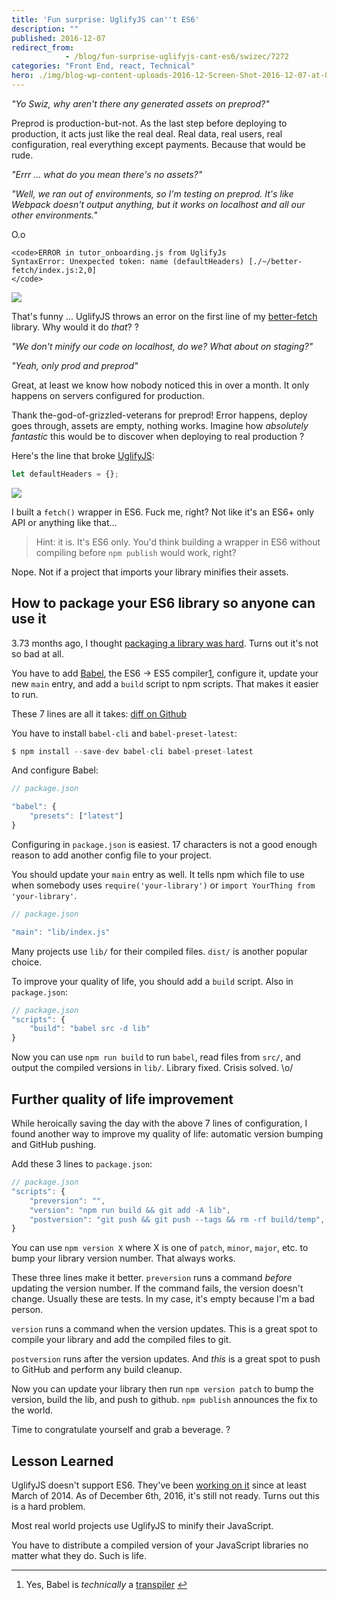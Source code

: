 ```yaml
---
title: 'Fun surprise: UglifyJS can''t ES6'
description: ""
published: 2016-12-07
redirect_from: 
            - /blog/fun-surprise-uglifyjs-cant-es6/swizec/7272
categories: "Front End, react, Technical"
hero: ./img/blog-wp-content-uploads-2016-12-Screen-Shot-2016-12-07-at-00.15.52.png
---
```

_&quot;Yo Swiz, why aren&#x27;t there any generated assets on preprod?&quot;_

Preprod is production-but-not. As the last step before deploying to production, it acts just like the real deal. Real data, real users, real configuration, real everything except payments. Because that would be rude.

_&quot;Errr ... what do you mean there&#x27;s no assets?&quot;_

_&quot;Well, we ran out of environments, so I&#x27;m testing on preprod. It&#x27;s like Webpack doesn&#x27;t output anything, but it works on localhost and all our other environments.&quot;_

O.o

```undefined
<code>ERROR in tutor_onboarding.js from UglifyJs
SyntaxError: Unexpected token: name (defaultHeaders) [./~/better-fetch/index.js:2,0]
</code>
```

![](./img/blog-wp-content-uploads-2016-12-Screen-Shot-2016-12-07-at-00.15.52.png)

That&#x27;s funny ... UglifyJS throws an error on the first line of my [better-fetch](https://swizec.com/blog/a-tiny-es6-fetch-wrapper/swizec/7177) library. Why would it do _that_? ?

_&quot;We don&#x27;t minify our code on localhost, do we? What about on staging?&quot;_

_&quot;Yeah, only prod and preprod&quot;_

Great, at least we know how nobody noticed this in over a month. It only happens on servers configured for production.

Thank the-god-of-grizzled-veterans for preprod! Error happens, deploy goes through, assets are empty, nothing works. Imagine how _absolutely fantastic_ this would be to discover when deploying to real production ?

Here&#x27;s the line that broke [UglifyJS](https://github.com/mishoo/UglifyJS2):

```javascript
let defaultHeaders = {};
```

![](./img/blog-wp-content-uploads-2016-12-i-built-a-sfaehy.jpg)

I built a `fetch()` wrapper in ES6. Fuck me, right? Not like it&#x27;s an ES6+ only API or anything like that…

> Hint: it is. It&#x27;s ES6 only. You&#x27;d think building a wrapper in ES6 without compiling before `npm publish` would work, right?

Nope. Not if a project that imports your library minifies their assets.

## How to package your ES6 library so anyone can use it

3.73 months ago, I thought [packaging a library was hard](https://swizec.com/blog/livecoding-19-its-hard-to-package-a-library/swizec/6927). Turns out it&#x27;s not so bad at all.

You have to add [Babel](https://babeljs.io/), the ES6 -&gt; ES5 compiler[1](#fn1), configure it, update your new `main` entry, and add a `build` script to npm scripts. That makes it easier to run.

These 7 lines are all it takes: [diff on Github](https://github.com/Swizec/better-fetch/commit/9c7c6e2afc660ea9a35bc73a14d15aedc7f47b04)

You have to install `babel-cli` and `babel-preset-latest`:

```javascript
$ npm install --save-dev babel-cli babel-preset-latest
```

And configure Babel:

```javascript
// package.json

"babel": {
    "presets": ["latest"]
}
```

Configuring in `package.json` is easiest. 17 characters is not a good enough reason to add another config file to your project.

You should update your `main` entry as well. It tells npm which file to use when somebody uses `require('your-library')` or `import YourThing from 'your-library'`.

```javascript
// package.json

"main": "lib/index.js"
```

Many projects use `lib/` for their compiled files. `dist/` is another popular choice.

To improve your quality of life, you should add a `build` script. Also in `package.json`:

```javascript
// package.json
"scripts": {
    "build": "babel src -d lib"
}
```

Now you can use `npm run build` to run `babel`, read files from `src/`, and output the compiled versions in `lib/`. Library fixed. Crisis solved. \\o/

## Further quality of life improvement

While heroically saving the day with the above 7 lines of configuration, I found another way to improve my quality of life: automatic version bumping and GitHub pushing.

Add these 3 lines to `package.json`:

```javascript
// package.json
"scripts": {
    "preversion": "",
    "version": "npm run build && git add -A lib",
    "postversion": "git push && git push --tags && rm -rf build/temp",
}
```

You can use `npm version X` where X is one of `patch`, `minor`, `major`, etc. to bump your library version number. That always works.

These three lines make it better. `preversion` runs a command _before_ updating the version number. If the command fails, the version doesn&#x27;t change. Usually these are tests. In my case, it&#x27;s empty because I&#x27;m a bad person.

`version` runs a command when the version updates. This is a great spot to compile your library and add the compiled files to git.

`postversion` runs after the version updates. And _this_ is a great spot to push to GitHub and perform any build cleanup.

Now you can update your library then run `npm version patch` to bump the version, build the lib, and push to github. `npm publish` announces the fix to the world.

Time to congratulate yourself and grab a beverage. ?

## Lesson Learned

UglifyJS doesn&#x27;t support ES6. They&#x27;ve been [working on it](https://github.com/mishoo/UglifyJS2/issues/448) since at least March of 2014. As of December 6th, 2016, it&#x27;s still not ready. Turns out this is a hard problem.

Most real world projects use UglifyJS to minify their JavaScript.

You have to distribute a compiled version of your JavaScript libraries no matter what they do. Such is life.

---

1. Yes, Babel is _technically_ a [transpiler](https://en.wikipedia.org/wiki/Source-to-source_compiler) [↩](#ffn1)
